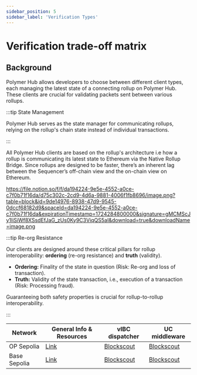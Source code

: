 ```yaml
---
sidebar_position: 5
sidebar_label: 'Verification Types'
---
```


# Verification trade-off matrix

## Background

Polymer Hub allows developers to choose between different client types, each managing the latest state of a connecting rollup on Polymer Hub. These clients are crucial for validating packets sent between various rollups.

:::tip State Management

Polymer Hub serves as the state manager for communicating rollups, relying on the rollup's chain state instead of individual transactions.

:::

All Polymer Hub clients are based on the rollup's architecture i.e how a rollup is communicating its latest state to Ethereum via the Native Rollup Bridge. Since rollups are designed to be faster, there’s an inherent lag between the Sequencer’s off-chain view and the on-chain view on Ethereum.

https://file.notion.so/f/f/da194224-9e5e-4552-a0ce-c7f0b71f16da/d75c302c-2cd9-4d6a-9881-4006f1fb8696/image.png?table=block&id=9de14976-8938-47d9-9545-0dccf68182d9&spaceId=da194224-9e5e-4552-a0ce-c7f0b71f16da&expirationTimestamp=1724284800000&signature=gMCMScJy1liSiWf8XSsdEfJaG_zUs0Ky9C3ViqQS5aI&download=true&downloadName=image.png

:::tip Re-org Resistance

Our clients are designed around these critical pillars for rollup interoperability: **ordering** (re-org resistance) and **truth** (validity).

- **Ordering:** Finality of the state in question (Risk: Re-org and loss of transaction).
- **Truth:** Validity of the state transaction, i.e., execution of a transaction (Risk: Processing fraud).

Guaranteeing both safety properties is crucial for rollup-to-rollup interoperability.

:::



| Network                  | General Info & Resources | vIBC dispatcher | UC middleware |
| ------------------------ | ------------------------ | ------------------------ | ------------------------ |
| OP Sepolia       | [Link](https://docs.optimism.io/chain/networks#op-sepolia)    | [Blockscout](https://optimism-sepolia.blockscout.com/address/0xE2029629f51ab994210d671Dc08b7Ec94899b278) | [Blockscout](https://optimism-sepolia.blockscout.com/address/0x6c3AD733e52f700b47155e5e09b784b9d324C420) |
| Base Sepolia     | [Link](https://docs.base.org/network-information#base-testnet-sepolia)      | [Blockscout](https://base-sepolia.blockscout.com/address/0x9fcd52449261F732d017F8BD1CaCDc3dFbcD0361)              | [Blockscout](https://base-sepolia.blockscout.com/address/0x7264fb109C059Fe56551F712e7B869a8bCA4E9CB) |



